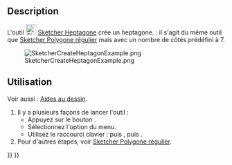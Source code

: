 <languages/>

{{Docnav/fr
|[[Sketcher_CreateHexagon/fr|Hexagone]]
|[[Sketcher_CreateOctagon/fr|Octagone]]
|[[Sketcher_Workbench/fr|Atelier Sketcher]]
|IconL=Sketcher_CreateHexagon.svg
|IconR=Sketcher_CreateOctagon.svg
|IconC=Workbench_Sketcher.svg
}}

{{GuiCommand/fr
|Name=Sketcher CreateHeptagon
|Name/fr=Sketcher Heptagone
|MenuLocation=Esquisse → Géométries d'esquisse → Créer un heptagone
|Workbenches=[[Sketcher_Workbench/fr|Sketcher]]
|Shortcut={{KEY|G}} {{KEY|P}} {{KEY|7}}
|Version=0.15
|SeeAlso=[[Sketcher_CreateRegularPolygon/fr|Sketcher Polygone régulier]]
}}

==Description==

L'outil [[Image:Sketcher_CreateHeptagon.svg|24px]] [[Sketcher_CreateHeptagon/fr|Sketcher Heptagone]] crée un heptagone. {{Version/fr|1.0}} : il s'agit du même outil que [[Sketcher_CreateRegularPolygon/fr|Sketcher Polygone régulier]] mais avec un nombre de côtés prédéfini à 7.

[[Image:SketcherCreateHeptagonExample.png‎]]

<span id="Usage"></span>
== Utilisation ==

Voir aussi : [[Sketcher_Workbench/fr#Aides_au_dessin|Aides au dessin]].

# Il y a plusieurs façons de lancer l'outil :
#* Appuyez sur le bouton {{Button|[[Image:Sketcher_CreateHeptagon.svg|16px]] [[Sketcher_CreateHeptagon/fr|Créer un heptagone]]}}.
#* Sélectionnez l'option {{MenuCommand|Esquisse → Géométries d'esquisse → [[Image:Sketcher_CreateHeptagon.svg|16px]] Créer un heptagone}} du menu.
#* Utilisez le raccourci clavier : {{KEY|G}} puis {{KEY|P}}, puis {{KEY|7}}.
# Pour d'autres étapes, voir [[Sketcher_CreateRegularPolygon/fr#Utilisation|Sketcher Polygone régulier]].


{{Docnav/fr
|[[Sketcher_CreateHexagon/fr|Hexagone]]
|[[Sketcher_CreateOctagon/fr|Octagone]]
|[[Sketcher_Workbench/fr|Atelier Sketcher]]
|IconL=Sketcher_CreateHexagon.svg
|IconR=Sketcher_CreateOctagon.svg
|IconC=Workbench_Sketcher.svg
}}

{{Sketcher Tools navi{{#translation:}}}}
{{Userdocnavi{{#translation:}}}}